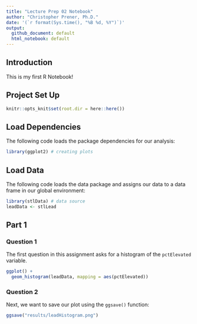 ```yaml
---
title: "Lecture Prep 02 Notebook"
author: "Christopher Prener, Ph.D."
date: '(`r format(Sys.time(), "%B %d, %Y")`)'
output: 
  github_document: default
  html_notebook: default 
---
```


## Introduction
This is my first R Notebook!

## Project Set Up

```r
knitr::opts_knit$set(root.dir = here::here())
```

## Load Dependencies
The following code loads the package dependencies for our analysis:

```r
library(ggplot2) # creating plots
```

## Load Data
The following code loads the data package and assigns our data to a data frame in our global environment:

```r
library(stlData) # data source
leadData <- stlLead
```

## Part 1
### Question 1
The first question in this assignment asks for a histogram of the `pctElevated` variable.

```r
ggplot() +
  geom_histogram(leadData, mapping = aes(pctElevated))
```


### Question 2
Next, we want to save our plot using the `ggsave()` function:

```r
ggsave("results/leadHistogram.png")
```

